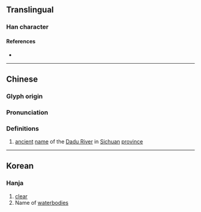 {{character info}}
==Translingual==

===Han character===
{{Han char|rn=85|rad=水|as=09|sn=12|four=33150|canj=EJIR|ids=⿰氵哉}}

====References====
* {{Han ref|kx=0635.200|dkj=17797|dj=1043.050|hdz=31666.130|uh=6E3D|ud=28221|bh=D9EE|bd=55790}}

----

==Chinese==
{{zh-forms}}

===Glyph origin===
{{Han etym}}

===Pronunciation===
{{zh-pron
|m=zāi
|c=zoi1
|mc=y
|oc=y
|ma=
|cat=pn
}}

===Definitions===
{{zh-hanzi}}

# [[ancient]] [[name]] of the [[w:Dadu River (Sichuan)|Dadu River]] in [[Sichuan]] [[province]]

----

==Korean==

===Hanja===
{{ko-hanja|hangeul=재|eumhun=|rv=jae|mr=chae|y=cay}}

# [[clear]]
# Name of [[waterbodies]]